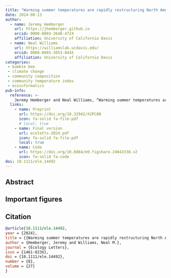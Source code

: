 ```yaml
---
title: "Warming summer temperatures are rapidly restructuring North American bumble bee communities"
date: 2024-08-13
author:
  - name: Jeremy Hemberger
    url: https://jhemberger.github.io
    orcid: 0000-0003-3648-4724
    affiliation: University of California Davis
  - name: Neal Williams
    url: https://williamslab.ucdavis.edu/
    orcid: 0000-0003-3053-8445
    affiliation: University of California Davis
categories:
 - bumble bee
 - climate change
 - community composition 
 - community temperature index
 - ecoinformatics
pub-info:
  reference: >-
    Jeremy Hemberger and Neal Williams, “Warming summer temperatures are rapidly restructuring North American bumble bee communities” <em>Ecology Letters</em> 2024, doi: <a href="https://onlinelibrary.wiley.com/doi/10.1111/ele.14492"><code>10.1111/ele.14492</code></a>
  links:
    - name: Preprint
      url: https://doi.org/10.32942/X2PC8N
      icon: fa-solid fa-file-pdf
      # local: true
    - name: Final version
      url: ecoletts-2024.pdf
      icon: fa-solid fa-file-pdf
      local: true
    - name: Code
      url: https://doi.org/10.6084/m9.figshare.24043338.v2
      icon: fa-solid fa-code
doi: 10.1111/ele.14492
---
```


## Abstract

## Important figures

## Citation

``` bibtex
@article{10.1111/ele.14492, 
year = {2024}, 
title = {{Warming summer temperatures are rapidly restructuring North American bumble bee communities}}, 
author = {Hemberger, Jeremy and Williams, Neal M.}, 
journal = {Ecology Letters}, 
issn = {1461-023X}, 
doi = {10.1111/ele.14492}, 
number = {8}, 
volume = {27}
}
```
